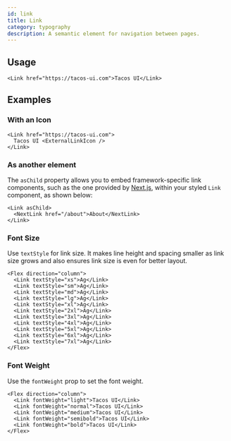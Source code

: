 ```yaml
---
id: link
title: Link
category: typography
description: A semantic element for navigation between pages.
---
```



## Usage

```tsx live
<Link href="https://tacos-ui.com">Tacos UI</Link>
```

## Examples

### With an Icon

```tsx live
<Link href="https://tacos-ui.com">
  Tacos UI <ExternalLinkIcon />
</Link>
```

### As another element

The `asChild` property allows you to embed framework-specific link components, such as the one provided by
[Next.js](https://nextjs.org/), within your styled `Link` component, as shown below:

```tsx
<Link asChild>
  <NextLink href="/about">About</NextLink>
</Link>
```

### Font Size

Use `textStyle` for link size. It makes line height and spacing smaller as link size grows and also ensures link size is
even for better layout.

```tsx live
<Flex direction="column">
  <Link textStyle="xs">Ag</Link>
  <Link textStyle="sm">Ag</Link>
  <Link textStyle="md">Ag</Link>
  <Link textStyle="lg">Ag</Link>
  <Link textStyle="xl">Ag</Link>
  <Link textStyle="2xl">Ag</Link>
  <Link textStyle="3xl">Ag</Link>
  <Link textStyle="4xl">Ag</Link>
  <Link textStyle="5xl">Ag</Link>
  <Link textStyle="6xl">Ag</Link>
  <Link textStyle="7xl">Ag</Link>
</Flex>
```

### Font Weight

Use the `fontWeight` prop to set the font weight.

```tsx live
<Flex direction="column">
  <Link fontWeight="light">Tacos UI</Link>
  <Link fontWeight="normal">Tacos UI</Link>
  <Link fontWeight="medium">Tacos UI</Link>
  <Link fontWeight="semibold">Tacos UI</Link>
  <Link fontWeight="bold">Tacos UI</Link>
</Flex>
```
